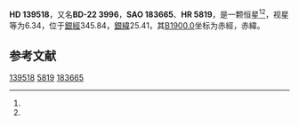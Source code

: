 {{Starbox begin
| name = HD 139518
}}
{{Starbox observe
| epoch = [[J2000.0|J2000.0]]
| constell = {{星座名待查}}<ref name=SIMBAD>{{cite web
 | url=http://simbad.u-strasbg.fr/simbad/sim-id?Ident=HR+5819
 | title =Pulsating variable Star
 | publisher=Centre de Données astronomiques de Strasbourg
 | work=SIMBAD
 | accessdate=2012-07-13}}</ref><ref name=DATA>{{cite web
 | url=http://vizier.u-strasbg.fr/viz-bin/VizieR-5?-out.add=.&-source=5050&-corr=PK=HR&-out.max=9999&HR=5819
 | title=VizieR Detailed Page
 | accessdate=2012-07-13
 | archive-date=2019-02-16
 | archive-url=https://web.archive.org/web/20190216084253/http://vizier.u-strasbg.fr/viz-bin/VizieR-5?-out.add=.&-source=5050&-corr=PK=HR&-out.max=9999&HR=5819
 | dead-url=no
 }}</ref>
| 星官 = 
| ra = {{RA|15|39|21.3}}<ref name=SIMBAD /><ref name=DATA />
| dec = {{DEC|-23|9|1}}<ref name=SIMBAD /><ref name=DATA />
| appmag_v = 6.34<ref name=SIMBAD /><ref name=DATA />
}}
{{Starbox character
| class = A0V<ref name=SIMBAD /><ref name=DATA />
| b-v = 0.02<ref name=SIMBAD /><ref name=DATA />
| u-b = <ref name=SIMBAD /><ref name=DATA />
| r-i = <ref name=SIMBAD /><ref name=DATA />
| variable = 
}}
{{Starbox astrometry
| radial_v = 
| prop_mo_ra = -9
| parallax = 
| p_error = 
}}
{{Starbox catalog
| names =BD-22 3996，[[SAO星表|SAO]] 183665，[[HD星表|HD]] 139518，[[HR星表|HR]] 5819}}
{{Starbox reference |Simbad=HR+5819}}
{{Starbox end}}

'''HD 139518'''，又名'''BD-22 3996'''，'''SAO 183665'''、'''HR 5819'''，是一颗恒星<ref name=SIMBAD /><ref name=DATA />，视星等为6.34，位于[[銀道座標系|銀經]]345.84，[[銀道座標系|銀緯]]25.41，其[[B1900.0|B1900.0]]坐标为赤經{{RA|15|33|28.2}}，赤緯{{DEC|-22|25.41|23}}。

== 参考文献 ==
{{reflist}}

{{star-stub}}

[[Category:HD和HDE天體|139518]]
[[Category:HR天體|5819]]
[[Category:SAO天體|183665]]